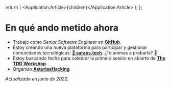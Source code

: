 
  return (
    <Application>
      <Application.Article>{children}</Application.Article>
    </Application>
  );
};

# En qué ando metido ahora

- Trabajo como _Senior Software Engineer_ en **[GitHub](https://github.com)**.
- Estoy creando una nueva plataforma para participar y gestionar comunidades tecnológicas:
  **[💃 saraos.tech](https://saraos.tech)**. ¿Te animas a probarla? 🙂
- Estoy buscando fecha para celebrar la primera sesión en abierto de **[The TDD Workshop](https://tddworkshop.com)**.
- Organizo **[AsturiasHacking](https://saraos.tech/@asturiashacking)**.

_Actualizado en junio de 2022._
